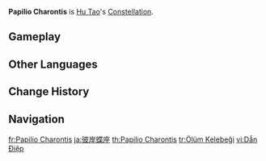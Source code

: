 {{Constellation Overview Infobox
|title     = Papilio Charontis
|character = Hu Tao
|meaning   = Butterfly of Charon
}}
'''Papilio Charontis''' is [[Hu Tao]]'s [[Constellation]].

==Gameplay==
{{Constellation Table|Hu Tao}}

==Other Languages==
{{Other Languages
|en      = Papilio Charontis
|en_lang = la
|en_tl   = Butterfly of Charon
|zhs     = 引蝶座
|zhs_rm  = Yǐndié-zuò
|zht     = 引蝶座
|zht_rm  = Yǐndié-zuò
|zh_tl   = Guiding Butterfly Constellation
|ja      = 彼岸蝶座
|ja_rm   = Higan Chou-za
|ja_tl   = {{w|Pāramitā}} Butterfly Constellation
|ko      = 나비 자리
|ko_tl   = Butterfly Constellation
|es      = Papilio Charontis
|fr      = Papilio Charontis
|ru      = Бабочка Харона
|ru_tl   = Charon's Butterfly
|th      = Papilio Charontis
|vi      = {{tt|Cung|宫}} {{tt|Dẫn Điệp|引蝶}}
|vi_tl   = Guiding Butterfly Constellation{{Sino|vi|part=1}}
|de      = Papilio Charontis
|id      = Papilio Charontis
|pt      = Papilio Charontis
|tr      = Ölüm Kelebeği
|tr_tl   = Butterfly of Death
|it      = Papilio Charontis
}}

==Change History==
{{Change History|1.3}}

==Navigation==
{{Constellation Navbox}}

[[fr:Papilio Charontis]]
[[ja:彼岸蝶座]]
[[th:Papilio Charontis]]
[[tr:Ölüm Kelebeği]]
[[vi:Dẫn Điệp]]